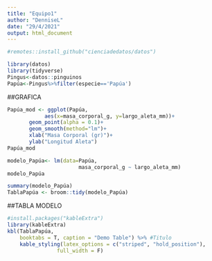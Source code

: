 ---
title: "Equipo1"
author: "DenniseL"
date: "29/4/2021"
output: html_document
---

```{r, echo=FALSE, message=FALSE, warning=FALSE}
#remotes::install_github("cienciadedatos/datos")
```


```{r, echo=FALSE, message=FALSE, warning=FALSE}
library(datos)
library(tidyverse)
Pingus<-datos::pinguinos
Papúa<-Pingus%>%filter(especie=='Papúa')
```

##GRAFICA
```{r}
Papúa_mod <- ggplot(Papúa, 
            aes(x=masa_corporal_g, y=largo_aleta_mm))+
       geom_point(alpha = 0.1)+
       geom_smooth(method="lm")+
       xlab("Masa Corporal (gr)")+
       ylab("Longitud Aleta")
Papúa_mod
```

```{r}
modelo_Papúa<- lm(data=Papúa,
                       masa_corporal_g ~ largo_aleta_mm)
modelo_Papúa
```
```{r}
summary(modelo_Papúa)
TablaPapúa <- broom::tidy(modelo_Papúa)
```
##TABLA MODELO
```{r}
#install.packages("kableExtra")
library(kableExtra)
kbl(TablaPapúa, 
    booktabs = T, caption = "Demo Table") %>% #Titulo
    kable_styling(latex_options = c("striped", "hold_position"),
                full_width = F)
```



